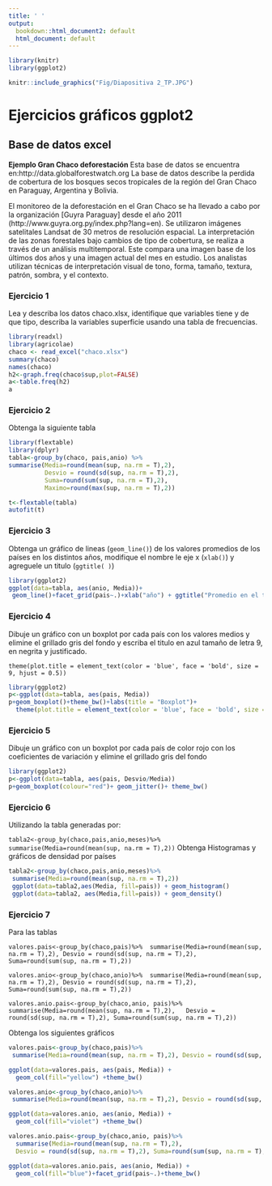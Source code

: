 ---
title: ' '
output:
  bookdown::html_document2: default
  html_document: default
---

```{r setup, include=FALSE}
library(knitr)
library(ggplot2)

```


```{r, echo=FALSE, out.width="100%"}
knitr::include_graphics("Fig/Diapositiva 2_TP.JPG")
```


# Ejercicios gráficos ggplot2

## Base de datos excel

**Ejemplo Gran Chaco deforestación**
Esta base de datos se encuentra en:http://data.globalforestwatch.org
La base de datos describe la perdida de cobertura de los bosques secos tropicales de la región del Gran Chaco en Paraguay, Argentina y Bolivia. 

El monitoreo de la deforestación en el Gran Chaco se ha llevado a cabo por la organización [Guyra Paraguay] desde el año 2011 (http://www.guyra.org.py/index.php?lang=en). Se utilizaron imágenes satelitales  Landsat de 30 metros de resolución espacial. La interpretación de las zonas forestales bajo cambios de tipo de cobertura, se realiza a través de un análisis multitemporal. Este compara una imagen base de los últimos dos años y una imagen actual del mes en estudio. Los analistas utilizan técnicas de interpretación visual de tono, forma, tamaño, textura, patrón, sombra, y el contexto.

### Ejercicio 1

Lea y describa los datos chaco.xlsx, identifique que variables tiene y de que tipo, describa la variables superficie usando una tabla de frecuencias.

```{r message=FALSE, warning=FALSE}
library(readxl)
library(agricolae)
chaco <- read_excel("chaco.xlsx")
summary(chaco)
names(chaco)
h2<-graph.freq(chaco$sup,plot=FALSE)
a<-table.freq(h2)
a
```

### Ejercicio 2
Obtenga la siguiente tabla

```{r message=FALSE, warning=FALSE}
library(flextable)
library(dplyr)
tabla<-group_by(chaco, pais,anio) %>% 
summarise(Media=round(mean(sup, na.rm = T),2),
          Desvio = round(sd(sup, na.rm = T),2), 
          Suma=round(sum(sup, na.rm = T),2),
          Maximo=round(max(sup, na.rm = T),2))

t<-flextable(tabla)
autofit(t)

```

### Ejercicio 3

Obtenga un gráfico de lineas (`geom_line()`) de los valores promedios de los países en los distintos años, modifique el nombre le eje x (`xlab()`) y agreguele un titulo (`ggtitle( )`)

```{r message=FALSE, warning=FALSE}
library(ggplot2)
ggplot(data=tabla, aes(anio, Media))+
 geom_line()+facet_grid(pais~.)+xlab("año") + ggtitle("Promedio en el tiempo de supericie deforestada")

```

### Ejercicio 4

Dibuje un gráfico con un boxplot por cada país con los valores medios y elimine el grillado gris del fondo y escriba el titulo en azul tamaño de letra 9, en negrita y justificado.
 
 ` theme(plot.title = element_text(color = 'blue', face = 'bold', size = 9, hjust = 0.5))`

```{r message=FALSE, warning=FALSE}
library(ggplot2)
p<-ggplot(data=tabla, aes(pais, Media))
p+geom_boxplot()+theme_bw()+labs(title = "Boxplot")+
  theme(plot.title = element_text(color = 'blue', face = 'bold', size = 9, hjust = 0.5))

```

### Ejercicio 5

Dibuje un gráfico con un boxplot por cada país de color rojo con los coeficientes de variación y elimine el grillado gris del fondo

```{r message=FALSE, warning=FALSE}
library(ggplot2)
p<-ggplot(data=tabla, aes(pais, Desvio/Media))
p+geom_boxplot(colour="red")+ geom_jitter()+ theme_bw()
```

### Ejercicio 6

Utilizando la tabla generadas por:

`tabla2<-group_by(chaco,pais,anio,meses)%>% 
 summarise(Media=round(mean(sup, na.rm = T),2))`
Obtenga Histogramas y gráficos de densidad por países

```{r message=FALSE, warning=FALSE}
tabla2<-group_by(chaco,pais,anio,meses)%>% 
 summarise(Media=round(mean(sup, na.rm = T),2))
 ggplot(data=tabla2,aes(Media, fill=pais)) + geom_histogram()
 ggplot(data=tabla2, aes(Media,fill=pais)) + geom_density()
```

### Ejercicio 7

Para las tablas 

`valores.pais<-group_by(chaco,pais)%>%
 summarise(Media=round(mean(sup, na.rm = T),2), Desvio = round(sd(sup, na.rm = T),2), Suma=round(sum(sup, na.rm = T),2))`
 
 `valores.anio<-group_by(chaco,anio)%>%
 summarise(Media=round(mean(sup, na.rm = T),2), Desvio = round(sd(sup, na.rm = T),2), Suma=round(sum(sup, na.rm = T),2))`
 
 `valores.anio.pais<-group_by(chaco,anio, pais)%>%
  summarise(Media=round(mean(sup, na.rm = T),2),
  Desvio = round(sd(sup, na.rm = T),2), Suma=round(sum(sup, na.rm = T),2))`

Obtenga los siguientes gráficos 

```{r message=TRUE, warning=TRUE}
valores.pais<-group_by(chaco,pais)%>%
 summarise(Media=round(mean(sup, na.rm = T),2), Desvio = round(sd(sup, na.rm = T),2), Suma=round(sum(sup, na.rm = T),2))

ggplot(data=valores.pais, aes(pais, Media)) +
  geom_col(fill="yellow") +theme_bw()

valores.anio<-group_by(chaco,anio)%>%
 summarise(Media=round(mean(sup, na.rm = T),2), Desvio = round(sd(sup, na.rm = T),2), Suma=round(sum(sup, na.rm = T),2))

ggplot(data=valores.anio, aes(anio, Media)) +
  geom_col(fill="violet") +theme_bw()

valores.anio.pais<-group_by(chaco,anio, pais)%>%
  summarise(Media=round(mean(sup, na.rm = T),2),
  Desvio = round(sd(sup, na.rm = T),2), Suma=round(sum(sup, na.rm = T),2))

ggplot(data=valores.anio.pais, aes(anio, Media)) +
  geom_col(fill="blue")+facet_grid(pais~.)+theme_bw()

```
